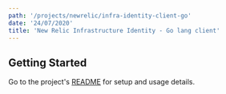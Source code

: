 ```yaml
---
path: '/projects/newrelic/infra-identity-client-go'
date: '24/07/2020'
title: 'New Relic Infrastructure Identity - Go lang client'
---
```


## Getting Started

Go to the project's [README](https://github.com/newrelic/infra-identity-client-go#readme) for setup and usage details.
